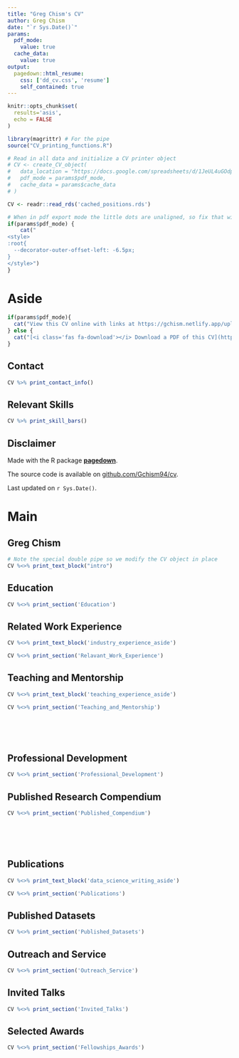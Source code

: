 ```yaml
---
title: "Greg Chism's CV"
author: Greg Chism
date: "`r Sys.Date()`"
params:
  pdf_mode:
    value: true
  cache_data:
    value: true
output:
  pagedown::html_resume:
    css: ['dd_cv.css', 'resume']
    self_contained: true
---
```


```r
knitr::opts_chunk$set(
  results='asis', 
  echo = FALSE
)

library(magrittr) # For the pipe
source("CV_printing_functions.R")

# Read in all data and initialize a CV printer object
# CV <- create_CV_object(
#   data_location = "https://docs.google.com/spreadsheets/d/1JeUL4uGOdpvpGP2jDXWQuHL-IpTdDztiWxSP4qavlKE/edit#gid=917338460",  
#   pdf_mode = params$pdf_mode,
#   cache_data = params$cache_data
# )

CV <- readr::read_rds('cached_positions.rds')

```


```r
# When in pdf export mode the little dots are unaligned, so fix that with some conditional CSS.
if(params$pdf_mode) {
    cat("
<style>
:root{
  --decorator-outer-offset-left: -6.5px;
}
</style>")
}
```


Aside
================================================================================

```r
if(params$pdf_mode){
  cat("View this CV online with links at https://gchism.netlify.app/uploads/gchism_cv.pdf")
} else {
  cat("[<i class='fas fa-download'></i> Download a PDF of this CV](https://github.com/Gchism94/cv/raw/master/gchism_cv.pdf)")
}
```

Contact {#contact}
--------------------------------------------------------------------------------

```r
CV %>% print_contact_info()
```



Relevant Skills {#skills}
--------------------------------------------------------------------------------

```r
CV %>% print_skill_bars()
```



Disclaimer {#disclaimer}
--------------------------------------------------------------------------------

Made with the R package [**pagedown**](https://github.com/rstudio/pagedown). 

The source code is available on [github.com/Gchism94/cv](https://github.com/Gchism94/cv).

Last updated on `r Sys.Date()`.



Main
================================================================================

Greg Chism {#title}
--------------------------------------------------------------------------------

```r
# Note the special double pipe so we modify the CV object in place
CV %<>% print_text_block("intro") 
```



Education {data-icon=graduation-cap data-concise=true}
--------------------------------------------------------------------------------

```r
CV %<>% print_section('Education')
```

Related Work Experience {data-icon=briefcase}
--------------------------------------------------------------------------------

::: aside
```r
CV %<>% print_text_block('industry_experience_aside')
```
:::

```r
CV %<>% print_section('Relavant_Work_Experience')
```


Teaching and Mentorship {data-icon=chalkboard-teacher}
--------------------------------------------------------------------------------

::: aside
```r
CV %<>% print_text_block('teaching_experience_aside')
```
:::

```r
CV %<>% print_section('Teaching_and_Mentorship')
```




<!-- These breaks just force a new page so section doesn't get cut off -->
<br>
<br>
<br>

Professional Development {data-icon=user-tie}
--------------------------------------------------------------------------------


```r
CV %<>% print_section('Professional_Development')
```


<i class="fab fa-jedi-order"></i> Published Research Compendium  
--------------------------------------------------------------------------------


```r
CV %<>% print_section('Published_Compendium')
```

<!-- These breaks just force a new page so section doesn't get cut off -->
<br>
<br>
<br>


Publications {data-icon=book}
--------------------------------------------------------------------------------

::: aside
```r
CV %<>% print_text_block('data_science_writing_aside')
```
:::

```r
CV %<>% print_section('Publications')
```


Published Datasets {data-icon=database}
--------------------------------------------------------------------------------


```r
CV %<>% print_section('Published_Datasets')
```


Outreach and Service {data-icon=handshake}
--------------------------------------------------------------------------------


```r
CV %<>% print_section('Outreach_Service')
```


<i class="fas fa-chalkboard"></i> Invited Talks 
--------------------------------------------------------------------------------


```r
CV %<>% print_section('Invited_Talks')
```


Selected Awards {data-icon=money-bill}
--------------------------------------------------------------------------------


```r
CV %<>% print_section('Fellowships_Awards')
```

